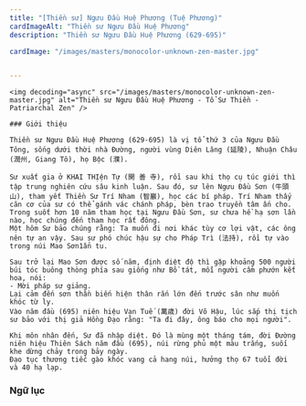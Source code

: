 ```yaml
---
title: "[Thiền sư] Ngưu Đầu Huệ Phương (Tuệ Phương)"
cardImageAlt: "Thiền sư Ngưu Đầu Huệ Phương"
description: "Thiền sư Ngưu Đầu Huệ Phương (629-695)"

cardImage: "/images/masters/monocolor-unknown-zen-master.jpg"


---
```


<div className="grid xl:grid-cols-8 lg:grid-cols-8 md:grid-cols-2 sm:grid-cols-2 xs:grid-cols-1 gap-8 bg-body dark:bg-darkmode-body">

  <div className="lg:col-span-3 md:col-span-1">

    <img decoding="async" src="/images/masters/monocolor-unknown-zen-master.jpg" alt="Thiền sư Ngưu Đầu Huệ Phương - Tổ Sư Thiền - Patriarchal Zen" />

    ### Giới thiệu

    Thiền sư Ngưu Đầu Huệ Phương (629-695) là vị tổ thứ 3 của Ngưu Đầu Tông, sống dưới thời nhà Đường, người vùng Diên Lăng (延陵), Nhuận Châu (潤州, Giang Tô), họ Bộc (濮).

    Sư xuất gia ở KHAI THỊện Tự (開 善 寺), rồi sau khi thọ cụ túc giới thì tập trung nghiên cứu sâu kinh luận. Sau đó, sư lên Ngưu Đầu Sơn (牛頭山), tham yết Thiền Sư Trí Nham (智巖), học các bí pháp. Trí Nham thấy căn cơ của sư có thể gánh vác chánh pháp, bèn trao truyền tâm ấn cho. Trong suốt hơn 10 năm tham học tại Ngưu Đầu Sơn, sư chưa hề hạ sơn lần nào, học chúng đến tham học rất đông.
    Một hôm Sư bảo chúng rằng: Ta muốn đi nơi khác tùy cơ lợi vật, các ông nên tự an vậy. Sau sư phó chúc hậu sự cho Pháp Trì (法持), rồi tự vào trong núi Mao Sơn1ẩn tu.

    Sau trở lại Mao Sơn được số năm, định diệt độ thì gặp khoảng 500 người búi tóc buông thòng phía sau giống như Bồ tát, mỗi người cầm phướn kết hoa, nói:
    - Mời pháp sư giảng.
    Lại cảm đến sơn thần biến hiện thân rắn lớn đến trước sân như muốn khóc từ ly.
    Vào năm đầu (695) niên hiệu Vạn Tuế (萬歳) đời Võ Hậu, lúc sắp thị tịch sư bảo với thị giả Hồng Đạo rằng: "Ta đi đây, ông báo cho mọi người".

    Khi môn nhân đến, Sư đã nhập diệt. Đó là mùng một tháng tám, đời Đường niên hiệu Thiên Sách năm đầu (695), núi rừng phủ một màu trắng, suối khe dừng chảy trong bảy ngày.
    Đạo tục thương tiếc gào khóc vang cả hang núi, hưởng thọ 67 tuổi đời và 40 hạ lạp.
  </div>

<div className="lg:col-span-5 md:col-span-1">

  ### Ngữ lục


  <Notice type="warning" title="cảnh ngữ">

  </Notice>

  <Notice type="tip" title="tác phẩm">

  </Notice>

  <Notice type="info" title="thông tin khác">

  </Notice>

</div>

</div>
